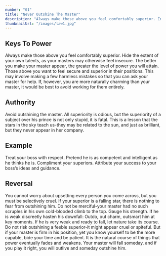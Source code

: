 ```yaml
---
number: "01"
title: "Never Outshine The Master"
description: "Always make those above you feel comfortably superior. In your desire to please or impress them, do not go too far in displaying your talents or you might accomplish the opposite-inspire fear and insecurity. Make your masters appear more brilliant than they are and you will attain the heights of power. "
thumbnailUrl: "/images/law1.jpg"
---
```


## Keys To Power

Always make those above you feel comfortably superior. Hide the extent of your own talents, as your masters may otherwise feel insecure. The better you make your master appear, the greater the level of power you will attain. Those above you want to feel secure and superior in their positions. This may involve making a few harmless mistakes so that you can ask your master for help. If, however, you are more naturally charming than your master, it would be best to avoid working for them entirely.

## Authority

Avoid outshining the master. All superiority is odious, but the superiority of a subject over his prince is not only stupid, it is fatal. This is a lesson that the stars in the sky teach us-they may be related to the sun, and just as brilliant, but they never appear in her company.

## Example

Treat your boss with respect. Pretend he is as competent and intelligent as he thinks he is. Compliment your superiors. Attribute your success to your boss’s ideas and guidance.

## Reversal

You cannot worry about upsetting every person you come across, but you must be selectively cruel. If your superior is a falling star, there is nothing to fear from outshining him. Do not be merciful-your master had no such scruples in his own cold-blooded climb to the top. Gauge his strength. If he is weak discreetly hasten his downfall: Outdo, out charm, outsmart him at key moments. If he is very weak and ready to fall, let nature take its course. Do not risk outshining a feeble superior-it might appear cruel or spiteful. But if your master is firm in his position, yet you know yourself to be the more capable, bide your time and be patient. It is the natural course of things that power eventually fades and weakens. Your master will fall someday, and if you play it right, you will outlive and someday outshine him.
